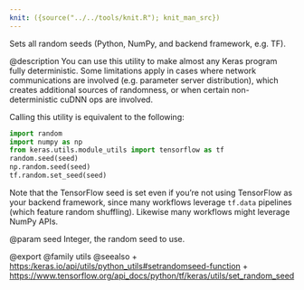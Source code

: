 ```yaml
---
knit: ({source("../../tools/knit.R"); knit_man_src})
---
```

Sets all random seeds (Python, NumPy, and backend framework, e.g. TF).

@description
You can use this utility to make almost any Keras program fully
deterministic. Some limitations apply in cases where network communications
are involved (e.g. parameter server distribution), which creates additional
sources of randomness, or when certain non-deterministic cuDNN ops are
involved.

Calling this utility is equivalent to the following:

```python
import random
import numpy as np
from keras.utils.module_utils import tensorflow as tf
random.seed(seed)
np.random.seed(seed)
tf.random.set_seed(seed)
```

Note that the TensorFlow seed is set even if you're not using TensorFlow
as your backend framework, since many workflows leverage `tf.data`
pipelines (which feature random shuffling). Likewise many workflows
might leverage NumPy APIs.

@param seed Integer, the random seed to use.

@export
@family utils
@seealso
+ <https:/keras.io/api/utils/python_utils#setrandomseed-function>
+ <https://www.tensorflow.org/api_docs/python/tf/keras/utils/set_random_seed>
